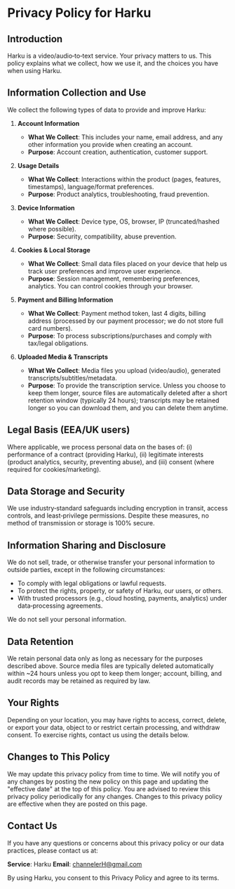 # Privacy Policy for Harku

## Introduction

Harku is a video/audio‑to‑text service. Your privacy matters to us. This policy explains what we collect, how we use it, and the choices you have when using Harku.

## Information Collection and Use

We collect the following types of data to provide and improve Harku:

1. **Account Information**

   - **What We Collect**: This includes your name, email address, and any other information you provide when creating an account.
   - **Purpose**: Account creation, authentication, customer support.

2. **Usage Details**

   - **What We Collect**: Interactions within the product (pages, features, timestamps), language/format preferences.
   - **Purpose**: Product analytics, troubleshooting, fraud prevention.

3. **Device Information**

   - **What We Collect**: Device type, OS, browser, IP (truncated/hashed where possible).
   - **Purpose**: Security, compatibility, abuse prevention.

4. **Cookies & Local Storage**

   - **What We Collect**: Small data files placed on your device that help us track user preferences and improve user experience.
   - **Purpose**: Session management, remembering preferences, analytics. You can control cookies through your browser.

5. **Payment and Billing Information**
   - **What We Collect**: Payment method token, last 4 digits, billing address (processed by our payment processor; we do not store full card numbers).
   - **Purpose**: To process subscriptions/purchases and comply with tax/legal obligations.

6. **Uploaded Media & Transcripts**
   - **What We Collect**: Media files you upload (video/audio), generated transcripts/subtitles/metadata.
   - **Purpose**: To provide the transcription service. Unless you choose to keep them longer, source files are automatically deleted after a short retention window (typically 24 hours); transcripts may be retained longer so you can download them, and you can delete them anytime.

## Legal Basis (EEA/UK users)

Where applicable, we process personal data on the bases of: (i) performance of a contract (providing Harku), (ii) legitimate interests (product analytics, security, preventing abuse), and (iii) consent (where required for cookies/marketing).

## Data Storage and Security

We use industry‑standard safeguards including encryption in transit, access controls, and least‑privilege permissions. Despite these measures, no method of transmission or storage is 100% secure.

## Information Sharing and Disclosure

We do not sell, trade, or otherwise transfer your personal information to outside parties, except in the following circumstances:

- To comply with legal obligations or lawful requests.
- To protect the rights, property, or safety of Harku, our users, or others.
- With trusted processors (e.g., cloud hosting, payments, analytics) under data‑processing agreements.

We do not sell your personal information.

## Data Retention

We retain personal data only as long as necessary for the purposes described above. Source media files are typically deleted automatically within ~24 hours unless you opt to keep them longer; account, billing, and audit records may be retained as required by law.

## Your Rights

Depending on your location, you may have rights to access, correct, delete, or export your data, object to or restrict certain processing, and withdraw consent. To exercise rights, contact us using the details below.

## Changes to This Policy

We may update this privacy policy from time to time. We will notify you of any changes by posting the new policy on this page and updating the "effective date" at the top of this policy. You are advised to review this privacy policy periodically for any changes. Changes to this privacy policy are effective when they are posted on this page.

## Contact Us

If you have any questions or concerns about this privacy policy or our data practices, please contact us at:

**Service**: Harku
**Email**: channelerH@gmail.com

By using Harku, you consent to this Privacy Policy and agree to its terms.
